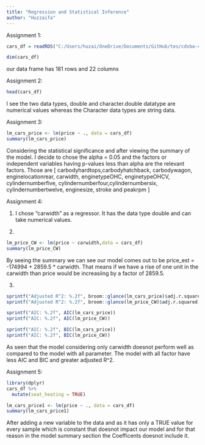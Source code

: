 ```yaml
---
title: "Regression and Statistical Inference"
author: "Huzzaifa"
---
```


Assignment 1:


```r
cars_df = readRDS("C:/Users/huzai/OneDrive/Documents/GitHub/tes/cdsba-cdx3745/content/Causal_Data_Science_Data/Causal_Data_Science_Data/car_prices.rds.")

```
```r
dim(cars_df)
```

our data frame has 181 rows and 22 columns

Assignment 2:

```r
head(cars_df)

```
I see the two data types, double and character.double datatype are numerical values whereas the Character data types are string data.

Assignment 3:

```r
lm_cars_price <- lm(price ~ ., data = cars_df)
summary(lm_cars_price)
```

Considering the statistical significance and after viewing the summary of the model. I decide to chose the alpha = 0.05 and the factors or independent variables having p-values less than alpha are the relevant factors. Those are [ carbodyhardtops,carbodyhatchback, carbodywagon, enginelocationrear, carwidth, enginetypeOHC, enginetypeOHCV, cylindernumberfive, cylindernumberfour,cylindernumbersix, cylindernumbertwelve, enginesize, stroke and peakrpm ]

Assignment 4:

1. I chose "carwidth" as a regressor. It has the data type double and can take numerical values.

2.
```r
lm_price_CW <- lm(price ~ carwidth,data = cars_df)
summary(lm_price_CW)

```
By seeing the summary we can see our model comes out to be price_est = -174994 + 2859.5 * carwidth. That means if we have a rise of one unit in the carwidth than price would be increasiing by a factor of 2859.5.

3.

```r
sprintf("Adjusted R^2: %.2f", broom::glance(lm_cars_price)$adj.r.squared)
sprintf("Adjusted R^2: %.2f", broom::glance(lm_price_CW)$adj.r.squared)

sprintf("AIC: %.2f", AIC(lm_cars_price))
sprintf("AIC: %.2f", AIC(lm_price_CW))

sprintf("AIC: %.2f", BIC(lm_cars_price))
sprintf("AIC: %.2f", BIC(lm_price_CW))


```
As seen that the model considering only carwidth doesnot perform well as compared to the model with all parameter. The model with all factor have less AIC and BIC and greater adjusted R^2.

Assignment 5:

```r
library(dplyr)
cars_df %>%
  mutate(seat_heating = TRUE)
```

```r
lm_cars_price1 <- lm(price ~ ., data = cars_df)
summary(lm_cars_price1)
```
After adding a new variable to the data and as it has only a TRUE value for every sample which is constant that doesnot  impact our model and for that reason in the model summary section the Coefficents doesnot include it.
